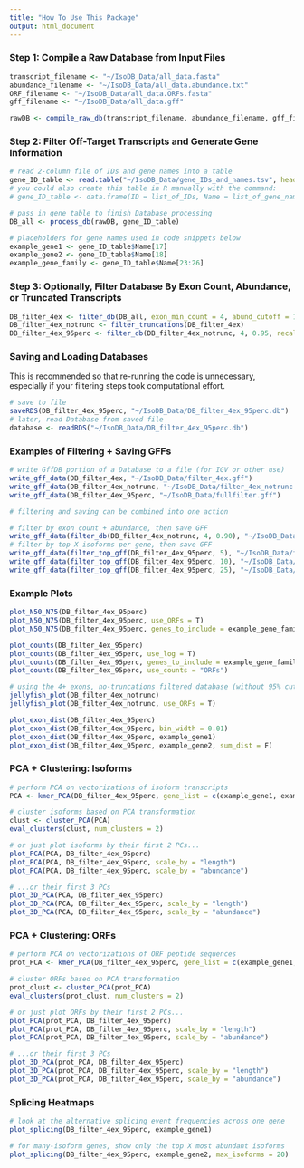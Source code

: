 ```yaml
---
title: "How To Use This Package"
output: html_document
---
```


### Step 1: Compile a Raw Database from Input Files

```r
transcript_filename <- "~/IsoDB_Data/all_data.fasta"
abundance_filename <- "~/IsoDB_Data/all_data.abundance.txt"
ORF_filename <- "~/IsoDB_Data/all_data.ORFs.fasta"
gff_filename <- "~/IsoDB_Data/all_data.gff"

rawDB <- compile_raw_db(transcript_filename, abundance_filename, gff_filename, ORF_filename)
```

### Step 2: Filter Off-Target Transcripts and Generate Gene Information

```r
# read 2-column file of IDs and gene names into a table
gene_ID_table <- read.table("~/IsoDB_Data/gene_IDs_and_names.tsv", header = T)
# you could also create this table in R manually with the command:
# gene_ID_table <- data.frame(ID = list_of_IDs, Name = list_of_gene_names, stringsAsFactors = F)

# pass in gene table to finish Database processing
DB_all <- process_db(rawDB, gene_ID_table)
```

```r
# placeholders for gene names used in code snippets below
example_gene1 <- gene_ID_table$Name[17]
example_gene2 <- gene_ID_table$Name[18]
example_gene_family <- gene_ID_table$Name[23:26]
```

### Step 3: Optionally, Filter Database By Exon Count, Abundance, or Truncated Transcripts

```r
DB_filter_4ex <- filter_db(DB_all, exon_min_count = 4, abund_cutoff = 1)
DB_filter_4ex_notrunc <- filter_truncations(DB_filter_4ex)
DB_filter_4ex_95perc <- filter_db(DB_filter_4ex_notrunc, 4, 0.95, recalc_abundances = F)
```

### Saving and Loading Databases

This is recommended so that re-running the code is unnecessary, especially if your filtering steps took computational effort.

```r
# save to file
saveRDS(DB_filter_4ex_95perc, "~/IsoDB_Data/DB_filter_4ex_95perc.db")
# later, read Database from saved file
database <- readRDS("~/IsoDB_Data/DB_filter_4ex_95perc.db")
```

### Examples of Filtering + Saving GFFs

```r
# write GffDB portion of a Database to a file (for IGV or other use)
write_gff_data(DB_filter_4ex, "~/IsoDB_Data/filter_4ex.gff")
write_gff_data(DB_filter_4ex_notrunc, "~/IsoDB_Data/filter_4ex_notrunc.gff")
write_gff_data(DB_filter_4ex_95perc, "~/IsoDB_Data/fullfilter.gff")

# filtering and saving can be combined into one action

# filter by exon count + abundance, then save GFF
write_gff_data(filter_db(DB_filter_4ex_notrunc, 4, 0.90), "~/IsoDB_Data/filter_4ex_notrunc_90.gff")
# filter by top X isoforms per gene, then save GFF
write_gff_data(filter_top_gff(DB_filter_4ex_95perc, 5), "~/IsoDB_Data/fullfilter_top5.gff")
write_gff_data(filter_top_gff(DB_filter_4ex_95perc, 10), "~/IsoDB_Data/fullfilter_top10.gff")
write_gff_data(filter_top_gff(DB_filter_4ex_95perc, 25), "~/IsoDB_Data/fullfilter_top25.gff")
```  

### Example Plots

```r
plot_N50_N75(DB_filter_4ex_95perc)
plot_N50_N75(DB_filter_4ex_95perc, use_ORFs = T)
plot_N50_N75(DB_filter_4ex_95perc, genes_to_include = example_gene_family, insert_title = "Gene Family Statistics")
```

```r
plot_counts(DB_filter_4ex_95perc)
plot_counts(DB_filter_4ex_95perc, use_log = T)
plot_counts(DB_filter_4ex_95perc, genes_to_include = example_gene_family)
plot_counts(DB_filter_4ex_95perc, use_counts = "ORFs")
```

```r
# using the 4+ exons, no-truncations filtered database (without 95% cutoff)
jellyfish_plot(DB_filter_4ex_notrunc)
jellyfish_plot(DB_filter_4ex_notrunc, use_ORFs = T)
```

```r
plot_exon_dist(DB_filter_4ex_95perc)
plot_exon_dist(DB_filter_4ex_95perc, bin_width = 0.01)
plot_exon_dist(DB_filter_4ex_95perc, example_gene1)
plot_exon_dist(DB_filter_4ex_95perc, example_gene2, sum_dist = F)
```

### PCA + Clustering: Isoforms

```r
# perform PCA on vectorizations of isoform transcripts
PCA <- kmer_PCA(DB_filter_4ex_95perc, gene_list = c(example_gene1, example_gene2))

# cluster isoforms based on PCA transformation
clust <- cluster_PCA(PCA)
eval_clusters(clust, num_clusters = 2)

# or just plot isoforms by their first 2 PCs...
plot_PCA(PCA, DB_filter_4ex_95perc)
plot_PCA(PCA, DB_filter_4ex_95perc, scale_by = "length")
plot_PCA(PCA, DB_filter_4ex_95perc, scale_by = "abundance")

# ...or their first 3 PCs
plot_3D_PCA(PCA, DB_filter_4ex_95perc)
plot_3D_PCA(PCA, DB_filter_4ex_95perc, scale_by = "length")
plot_3D_PCA(PCA, DB_filter_4ex_95perc, scale_by = "abundance")
```

### PCA + Clustering: ORFs

```r
# perform PCA on vectorizations of ORF peptide sequences
prot_PCA <- kmer_PCA(DB_filter_4ex_95perc, gene_list = c(example_gene1, example_gene2), use_ORFs = T)

# cluster ORFs based on PCA transformation
prot_clust <- cluster_PCA(prot_PCA)
eval_clusters(prot_clust, num_clusters = 2)

# or just plot ORFs by their first 2 PCs...
plot_PCA(prot_PCA, DB_filter_4ex_95perc)
plot_PCA(prot_PCA, DB_filter_4ex_95perc, scale_by = "length")
plot_PCA(prot_PCA, DB_filter_4ex_95perc, scale_by = "abundance")

# ...or their first 3 PCs
plot_3D_PCA(prot_PCA, DB_filter_4ex_95perc)
plot_3D_PCA(prot_PCA, DB_filter_4ex_95perc, scale_by = "length")
plot_3D_PCA(prot_PCA, DB_filter_4ex_95perc, scale_by = "abundance")
```

### Splicing Heatmaps

```r
# look at the alternative splicing event frequencies across one gene
plot_splicing(DB_filter_4ex_95perc, example_gene1)

# for many-isoform genes, show only the top X most abundant isoforms
plot_splicing(DB_filter_4ex_95perc, example_gene2, max_isoforms = 20)
```




